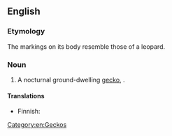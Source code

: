 ==English==

===Etymology===
The markings on its body resemble those of a leopard.

===Noun===
{{wikipedia}}
{{en-noun}}

# A nocturnal ground-dwelling [[gecko]], {{taxlink|Eublepharis macularius|species}}.

====Translations====
{{trans-top|''Eublepharis macularius''}}
* Finnish: {{t|fi|leopardigekko}}
{{trans-mid}}
{{trans-bottom}}

[[Category:en:Geckos]]